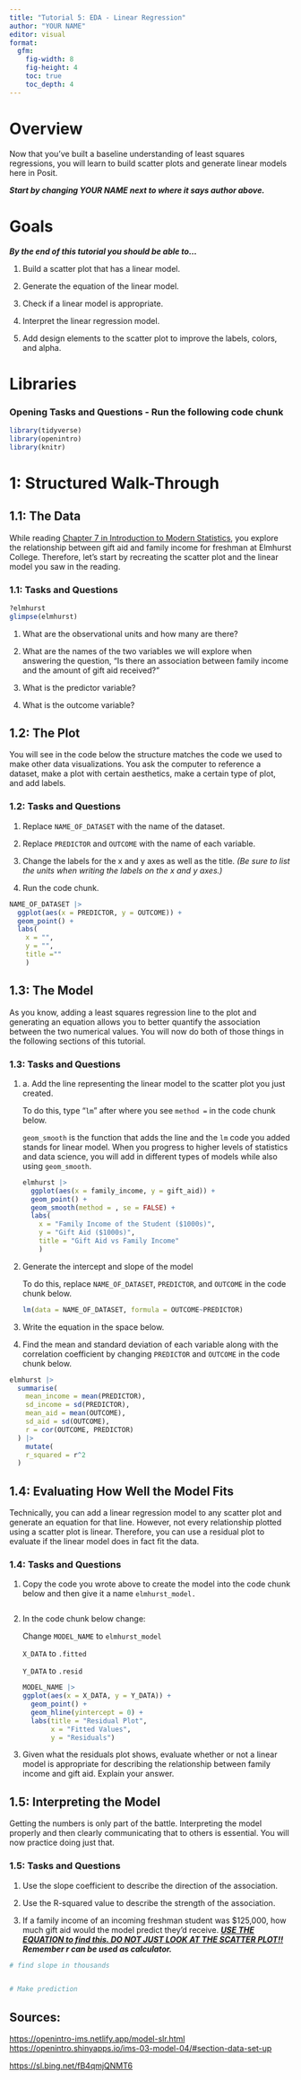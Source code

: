 ```yaml
---
title: "Tutorial 5: EDA - Linear Regression"
author: "YOUR NAME"
editor: visual
format: 
  gfm:
    fig-width: 8
    fig-height: 4
    toc: true
    toc_depth: 4
---
```


# Overview

Now that you've built a baseline understanding of least squares regressions, you will learn to build scatter plots and generate linear models here in Posit.

***Start by changing YOUR NAME next to where it says author above.***

# Goals

***By the end of this tutorial you should be able to...***

1.  Build a scatter plot that has a linear model.

2.  Generate the equation of the linear model.

3.  Check if a linear model is appropriate.

4.  Interpret the linear regression model.

5.  Add design elements to the scatter plot to improve the labels, colors, and alpha.

# Libraries

### **Opening Tasks and Questions - Run the following code chunk**

```r
library(tidyverse)
library(openintro)
library(knitr)

```

# 1: Structured Walk-Through

## 1.1: The Data

While reading [Chapter 7 in Introduction to Modern Statistics](https://openintro-ims.netlify.app/model-slr), you explore the relationship between gift aid and family income for freshman at Elmhurst College. Therefore, let's start by recreating the scatter plot and the linear model you saw in the reading.

### 1.1: Tasks and Questions

```r
?elmhurst
glimpse(elmhurst)
```

1.  What are the observational units and how many are there?

2.  What are the names of the two variables we will explore when answering the question, "Is there an association between family income and the amount of gift aid received?"

3.  What is the predictor variable?

4.  What is the outcome variable?

## 1.2: The Plot

You will see in the code below the structure matches the code we used to make other data visualizations. You ask the computer to reference a dataset, make a plot with certain aesthetics, make a certain type of plot, and add labels.

### 1.2: Tasks and Questions

1.  Replace `NAME_OF_DATASET` with the name of the dataset.

2.  Replace `PREDICTOR` and `OUTCOME` with the name of each variable.

3.  Change the labels for the x and y axes as well as the title. *(Be sure to list the units when writing the labels on the x and y axes.)*

4.  Run the code chunk.

```r

NAME_OF_DATASET |>
  ggplot(aes(x = PREDICTOR, y = OUTCOME)) +
  geom_point() +
  labs(
    x = "", 
    y = "",
    title =""
    )

```

## 1.3: The Model

As you know, adding a least squares regression line to the plot and generating an equation allows you to better quantify the association between the two numerical values. You will now do both of those things in the following sections of this tutorial.

### 1.3: Tasks and Questions

1.  a\. Add the line representing the linear model to the scatter plot you just created.

    To do this, type "`lm`" after where you see `method =` in the code chunk below.

    `geom_smooth` is the function that adds the line and the `lm` code you added stands for linear model. When you progress to higher levels of statistics and data science, you will add in different types of models while also using `geom_smooth`.

    ```r
    elmhurst |>
      ggplot(aes(x = family_income, y = gift_aid)) +
      geom_point() +
      geom_smooth(method = , se = FALSE) +
      labs(
        x = "Family Income of the Student ($1000s)", 
        y = "Gift Aid ($1000s)",
        title = "Gift Aid vs Family Income"
        )
    ```

2.  Generate the intercept and slope of the model

    To do this, replace `NAME_OF_DATASET`, `PREDICTOR`, and `OUTCOME` in the code chunk below.

    ```r
    lm(data = NAME_OF_DATASET, formula = OUTCOME~PREDICTOR)
    ```

3.  Write the equation in the space below.

4.  Find the mean and standard deviation of each variable along with the correlation coefficient by changing `PREDICTOR` and `OUTCOME` in the code chunk below.

```r
elmhurst |>
  summarise(
    mean_income = mean(PREDICTOR), 
    sd_income = sd(PREDICTOR), 
    mean_aid = mean(OUTCOME), 
    sd_aid = sd(OUTCOME),
    r = cor(OUTCOME, PREDICTOR)
  ) |>
    mutate(
    r_squared = r^2
  )
```

## 1.4: Evaluating How Well the Model Fits

Technically, you can add a linear regression model to any scatter plot and generate an equation for that line. However, not every relationship plotted using a scatter plot is linear. Therefore, you can use a residual plot to evaluate if the linear model does in fact fit the data.

### 1.4: Tasks and Questions

1.  Copy the code you wrote above to create the model into the code chunk below and then give it a name `elmhurst_model.`

    ```r

    ```

2.  In the code chunk below change:

    Change `MODEL_NAME` to `elmhurst_model`

    `X_DATA` to `.fitted`

    `Y_DATA` to `.resid`

    ```r
    MODEL_NAME |>
    ggplot(aes(x = X_DATA, y = Y_DATA)) +
      geom_point() +
      geom_hline(yintercept = 0) +
      labs(title = "Residual Plot",
           x = "Fitted Values",
           y = "Residuals")
    ```

3.  Given what the residuals plot shows, evaluate whether or not a linear model is appropriate for describing the relationship between family income and gift aid. Explain your answer.

## 1.5: Interpreting the Model

Getting the numbers is only part of the battle. Interpreting the model properly and then clearly communicating that to others is essential. You will now practice doing just that.

### 1.5: Tasks and Questions

1.  Use the slope coefficient to describe the direction of the association.

2.  Use the R-squared value to describe the strength of the association.

3.  If a family income of an incoming freshman student was \$125,000, how much gift aid would the model predict they'd receive. [***USE THE EQUATION to find this. DO NOT JUST LOOK AT THE SCATTER PLOT!!***]{.underline} ***Remember r can be used as calculator.***

```r
# find slope in thousands


# Make prediction


```

## Sources:

<https://openintro-ims.netlify.app/model-slr.html> <https://openintro.shinyapps.io/ims-03-model-04/#section-data-set-up>

<https://sl.bing.net/fB4qmjQNMT6>
